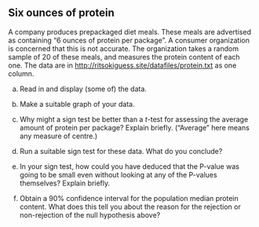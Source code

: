 ## Six ounces of protein

 A company produces prepackaged  diet meals. These meals are advertised as containing "6 ounces of protein per package". A consumer organization is concerned that this is not accurate. The organization takes a random sample of 20 of these meals, and measures the protein content of each one. The data are in [http://ritsokiguess.site/datafiles/protein.txt](http://ritsokiguess.site/datafiles/protein.txt)
as one column. 



(a) Read in and display (some of) the data.



(b) Make a suitable graph of your data.



(c) Why might a sign test be better than a $t$-test for assessing the average amount of protein per package? Explain briefly. ("Average" here means any measure of centre.)



(d) Run a suitable sign test for these data. What do you conclude?



(e) In your sign test, how could you have deduced that the P-value was going to be small even without looking at any of the P-values themselves? Explain briefly.



(f) Obtain a 90% confidence interval for the population median protein content. What does this tell you about the reason for the rejection or non-rejection of the null hypothesis above?




